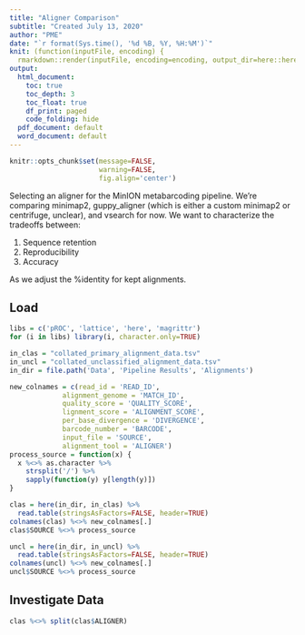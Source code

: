 ```yaml
---
title: "Aligner Comparison"
subtitle: "Created July 13, 2020"
author: "PME"
date: "`r format(Sys.time(), '%d %B, %Y, %H:%M')`"
knit: (function(inputFile, encoding) {
  rmarkdown::render(inputFile, encoding=encoding, output_dir=here::here('Results'))})
output:
  html_document:
    toc: true
    toc_depth: 3
    toc_float: true
    df_print: paged
    code_folding: hide
  pdf_document: default
  word_document: default
---
```


```r
knitr::opts_chunk$set(message=FALSE, 
                      warning=FALSE,
					  fig.align='center')
```

Selecting an aligner for the MinION metabarcoding pipeline. We're comparing minimap2, guppy_aligner (which is either a custom minimap2 or centrifuge, unclear), and vsearch for now. We want to characterize the tradeoffs between:

1. Sequence retention
2. Reproducibility
3. Accuracy

As we adjust the %identity for kept alignments. 

## Load
```r
libs = c('pROC', 'lattice', 'here', 'magrittr')
for (i in libs) library(i, character.only=TRUE)

```

```r
in_clas = "collated_primary_alignment_data.tsv"
in_uncl = "collated_unclassified_alignment_data.tsv"
in_dir = file.path('Data', 'Pipeline Results', 'Alignments')

new_colnames = c(read_id = 'READ_ID', 
             alignment_genome = 'MATCH_ID', 
             quality_score = 'QUALITY_SCORE', 
             lignment_score = 'ALIGNMENT_SCORE', 
             per_base_divergence = 'DIVERGENCE', 
             barcode_number = 'BARCODE', 
             input_file = 'SOURCE', 
             alignment_tool = 'ALIGNER')
process_source = function(x) {
  x %<>% as.character %>% 
    strsplit('/') %>% 
    sapply(function(y) y[length(y)])
}

clas = here(in_dir, in_clas) %>% 
  read.table(stringsAsFactors=FALSE, header=TRUE)
colnames(clas) %<>% new_colnames[.]
clas$SOURCE %<>% process_source

uncl = here(in_dir, in_uncl) %>% 
  read.table(stringsAsFactors=FALSE, header=TRUE)
colnames(uncl) %<>% new_colnames[.]
uncl$SOURCE %<>% process_source
```

## Investigate Data
```r
clas %<>% split(clas$ALIGNER)


```

